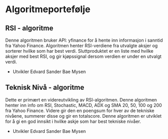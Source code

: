 # Algoritmeportefølje

## RSI - algoritme


<p className={styles.p}>
    Denne algoritmen bruker API: yfinance for å hente inn informasjon i sanntid fra Yahoo Finance. Algoritmen henter 
RSI-verdiene fra utvalgte aksjer og sorterer hvilke som har best verdi. Sluttproduktet er en liste med hvilke
aksjer med best RSI, og gir kjøpssignal dersom verdien er under en utvalgt verdi. 
</p>

<ul className={styles.ul}>
  <li>Utvikler Edvard Sander Bae Mysen</li>
</ul>


## Teknisk Nivå - algoritme

Dette er primært en videreutvikling av RSI-algoritmen. Denne algoritmen henter inn info om RSI, Stochastic, MACD, ADX
og SMA 20, 50, 100 og 200 fra Yahoo Finance. Videre gir den en poengsum for hver av de tekniske nivåene, summerer
disse og gir en totalscore. Denne algoritmen er utviklet for å gi en god innsikt i hvilke askje som har best
tekniske nivåer.
<ul className={styles.ul}>
  <li>Utvikler Edvard Sander Bae Mysen</li>
</ul>
